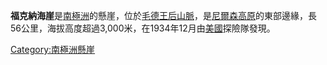 {{coord|86|12|S|156|0|W|source:GNIS|display=title}}

'''福克納海崖'''是[[南極洲|南極洲]]的懸崖，位於[[毛德王后山脈|毛德王后山脈]]，是[[尼爾森高原|尼爾森高原]]的東部邊緣，長56公里，海拔高度超過3,000米，在1934年12月由[[美國|美國]]探險隊發現。

[[Category:南極洲懸崖|Category:南極洲懸崖]]


{{Antarctica-geo-stub}}